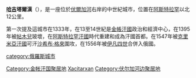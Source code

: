 {{unreferenced|time=2015-02-12T01:27:02+00:00}}
'''[[哈吉|哈吉]]塔爾漢'''（{{lang-tt|Хаҗитархан}}），是一座位於[[伏爾加河|伏爾加河]]右岸的中世紀城市，位置在[[阿斯特拉罕|阿斯特拉罕]]以北12公里。

第一次提及這城市在1333年，在13至14世紀是[[金帳汗國|金帳汗國]]政治和經濟中心，在1395年被[[帖木兒|帖木兒]]玻壞，在[[阿斯特拉罕汗國|阿斯特拉罕汗國]]時代重建和成為汗國首都。在1547年被[[克里米亞汗國|克里米亞汗國]]可汗[[沙希布·格來|沙希布·格來]]圍攻，在1556年被[[伊凡四世|伊凡四世]]合併入俄國。

[[Category:金帐汗国聚居地|Category:金帐汗国聚居地]]
[[category:俄羅斯城市|category:俄羅斯城市]]
[[Category:已不存在的俄罗斯城市|Xacitarxan]]
[[Category:伏尔加河边聚居地|Category:伏尔加河边聚居地]]